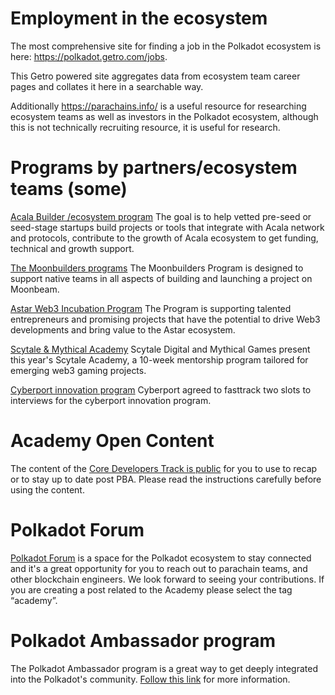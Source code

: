 
# Employment in the ecosystem

The most comprehensive site for finding a job in the Polkadot ecosystem is here: <a href="https://polkadot.getro.com/jobs" target="_parent">https://polkadot.getro.com/jobs</a>.

This Getro powered site aggregates data from ecosystem team career pages and collates it here in a searchable way.

Additionally <a href="https://parachains.info/ " target="_parent">https://parachains.info/ </a> is a useful resource for researching ecosystem teams as well as investors in the Polkadot ecosystem, although this is not technically recruiting resource, it is useful for research.

# Programs by partners/ecosystem teams (some)

[Acala Builder /ecosystem program](https://acala.network/ecosystem-program)
The goal is to help vetted pre-seed or seed-stage startups build projects or tools that integrate with Acala network and protocols, contribute to the growth of Acala ecosystem to get funding, technical and growth support.

[The Moonbuilders programs](https://moonbeam.network/builders/moonbuilders/)
The Moonbuilders Program is designed to support native teams in all aspects of building and launching a project on Moonbeam.

[Astar Web3 Incubation Program](https://moonbeam.network/builders/moonbuilders/)
The Program is supporting talented entrepreneurs and promising projects that have the potential to drive Web3 developments and bring value to the Astar ecosystem.

[Scytale & Mythical Academy](https://www.scytale.digital/academy)
Scytale Digital and Mythical Games present this year's Scytale Academy, a 10-week mentorship program tailored for emerging web3 gaming projects.

[Cyberport innovation program](https://www.cyberport.hk/en/cyberport_incubation_programme)
Cyberport agreed to fasttrack two slots to interviews for the cyberport innovation program.

# Academy Open Content

The content of the [Core Developers Track is public](https://forum.polkadot.network/t/opening-polkadot-blockchain-academy-content-to-the-world/3904) for you to use to recap or to stay up to date post PBA. Please read the instructions carefully before using the content.

# Polkadot Forum

[Polkadot Forum](https://forum.polkadot.network/) is a space for the Polkadot ecosystem to stay connected and it's a great opportunity for you to reach out to parachain teams, and other blockchain engineers. We look forward to seeing your contributions. If you are creating a post related to the Academy please select the tag “academy”.

# Polkadot Ambassador program

The Polkadot Ambassador program is a great way to get deeply integrated into the Polkadot's community. [Follow this link](https://info.polkadot.network/ambassador-application) for more information.
